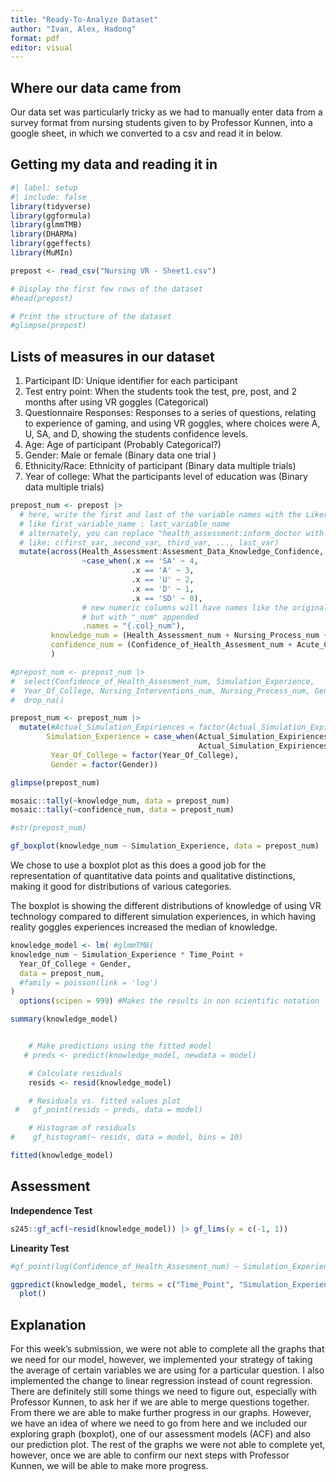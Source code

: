 ```yaml
---
title: "Ready-To-Analyze Dataset"
author: "Ivan, Alex, Hadong"
format: pdf
editor: visual
---
```


## Where our data came from

Our data set was particularly tricky as we had to manually enter data from a survey format from nursing students given to by Professor Kunnen, into a google sheet, in which we converted to a csv and read it in below.

## Getting my data and reading it in

```r
#| label: setup
#| include: false
library(tidyverse)
library(ggformula)
library(glmmTMB)
library(DHARMa)
library(ggeffects)
library(MuMIn)

prepost <- read_csv("Nursing VR - Sheet1.csv")

# Display the first few rows of the dataset
#head(prepost)

# Print the structure of the dataset
#glimpse(prepost)

```

## Lists of measures in our dataset

1.  Participant ID: Unique identifier for each participant
2.  Test entry point: When the students took the test, pre, post, and 2 months after using VR goggles (Categorical)
3.  Questionnaire Responses: Responses to a series of questions, relating to experience of gaming, and using VR goggles, where choices were A, U, SA, and D, showing the students confidence levels.
4.  Age: Age of participant (Probably Categorical?)
5.  Gender: Male or female (Binary data one trial )
6.  Ethnicity/Race: Ethnicity of participant (Binary data multiple trials)
7.  Year of college: What the participants level of education was (Binary data multiple trials)

```r
prepost_num <- prepost |>
  # here, write the first and last of the variable names with the Likert ("strongly agree", etc.) responses
  # like first_variable_name : last_variable_name
  # alternately, you can replace "health_assessment:inform_doctor with a list of variable names inside c()
  # like: c(first_var, second_var, third_var, ..., last_var)
  mutate(across(Health_Assessment:Assesment_Data_Knowledge_Confidence,
                ~case_when(.x == 'SA' ~ 4,
                           .x == 'A' ~ 3,
                           .x == 'U' ~ 2,
                           .x == 'D' ~ 1,
                           .x == 'SD' ~ 0),
                # new numeric columns will have names like the original columns,
                # but with "_num" appended
                .names = "{.col}_num"),
         knowledge_num = (Health_Assessment_num + Nursing_Process_num + Nursing_Interventions_num + Assesment_Data_Knowledge_num) / 4,
         confidence_num = (Confidence_of_Health_Assesment_num + Acute_Care_Nursing_Interventions_Confidence_num + Severe_Care_Nursing_Intervention_Confidence_num + Assesment_Data_Knowledge_Confidence_num) / 4
         )

#prepost_num <- prepost_num |>
#  select(Confidence_of_Health_Assesment_num, Simulation_Experience,
#  Year_Of_College, Nursing_Interventions_num, Nursing_Process_num, Gender) |>
#  drop_na()

prepost_num <- prepost_num |>
  mutate(#Actual_Simulation_Expiriences = factor(Actual_Simulation_Expiriences),
        Simulation_Experience = case_when(Actual_Simulation_Expiriences %in% c('Reality_Gaming_Exp', 'Gaming_and_Goggles', 'Reality_Goggles', 'Reality_Gaming') ~ 'Previous Experience',
                                          Actual_Simulation_Expiriences == 'First' ~ 'No Experience'),
         Year_Of_College = factor(Year_Of_College),
         Gender = factor(Gender))

glimpse(prepost_num)

mosaic::tally(~knowledge_num, data = prepost_num)
mosaic::tally(~confidence_num, data = prepost_num)

#str(prepost_num)
```

```r
gf_boxplot(knowledge_num ~ Simulation_Experience, data = prepost_num)
```

We chose to use a boxplot plot as this does a good job for the representation of quantitative data points and qualitative distinctions, making it good for distributions of various categories.

The boxplot is showing the different distributions of knowledge of using VR technology compared to different simulation experiences, in which having reality goggles experiences increased the median of knowledge.

```r
knowledge_model <- lm( #glmmTMB(
knowledge_num ~ Simulation_Experience * Time_Point + 
  Year_Of_College + Gender,
  data = prepost_num,
  #family = poisson(link = 'log')
)
  options(scipen = 999) #Makes the results in non scientific notation

summary(knowledge_model)


    # Make predictions using the fitted model
   # preds <- predict(knowledge_model, newdata = model)

    # Calculate residuals
    resids <- resid(knowledge_model)

    # Residuals vs. fitted values plot
 #   gf_point(resids ~ preds, data = model)

    # Histogram of residuals
#    gf_histogram(~ resids, data = model, bins = 10)

```

```r
fitted(knowledge_model)
```

## Assessment

**Independence Test**

```r
s245::gf_acf(~resid(knowledge_model)) |> gf_lims(y = c(-1, 1))

```

**Linearity Test**

```r
#gf_point(log(Confidence_of_Health_Assesment_num) ~ Simulation_Experience, data = #prepost_num)
```

```r
ggpredict(knowledge_model, terms = c("Time_Point", "Simulation_Experience")) |> 
  plot()
```

## Explanation

For this week's submission, we were not able to complete all the graphs that we need for our model, however, we implemented your strategy of taking the average of certain variables we are using for a particular question. I also implemented the change to linear regression instead of count regression. There are definitely still some things we need to figure out, especially with Professor Kunnen, to ask her if we are able to merge questions together. From there we are able to make further progress in our graphs. However, we have an idea of where we need to go from here and we included our exploring graph (boxplot), one of our assessment models (ACF) and also our prediction plot. The rest of the graphs we were not able to complete yet, however, once we are able to confirm our next steps with Professor Kunnen, we will be able to make more progress.
